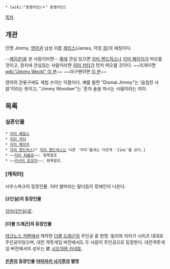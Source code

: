  * [wiki:"동명이인/ㅈ" 동명이인]

[[목차]]
== 개관 ==
인명 Jimmy. [[영어]]권 남성 이름 [[제임스]](James, 약칭 [[짐]])의 애칭이다.

--[[케이온!]]을 본 사람이라면-- [[록]]에 관심 있으면 [[지미 헨드릭스]]나 [[지미 페이지]]가 떠오를 것이고, 정치에 관심있는 사람이라면 [[지미 카터]]가 먼저 떠오를 것이다. ~~리게이면 [[wiki:"Jimmy Weckl" 이 분]]~~ ~~야구팬이면 [[김주형|이 분]]~~

영어의 관용구에도 제법 쓰이는 이름이다. 예를 들면 "Dismal Jimmy"는 '음침한 사람'이라는 뜻이고, "Jimmy Woodser"는 '혼자 술을 마시는 사람이라는 의미.

== 목록 ==
=== 실존인물 ===
 * [[지미 웨일스]]
 * [[지미 카터]]
 * [[지미 페이지]]
 * [[지미 헨드릭스]][* [[지미 헨드릭스]]는 다른 '지미'들과는 다르게 'Jimi'를 쓴다.]
 * ~~[[김주형|지미 파울로]]~~: 항목참조
 * ~~[[카사이 토모미]]~~: 항목참조.

=== [캐릭터] ===
사우스파크의 등장인물. 지미 발머라는 말더듬이 장애인이 나온다.

==== [2인실]의 등장인물 ====
[[지미(2인실)]]로.

==== [더블 드래곤]의 등장인물 ====
[[테크노스 저팬]]에서 제작한 [[더블 드래곤]]의 주인공 중 한명. 빌리와 지미가 시리즈 대대로 주인공이었으며, 대전 격투게임 버전에서도 두 사람이 주인공으로 등장한다. 대전격투게임 버전에서의 성우는 故 [[시오자와 카네토]].

==== [[은혼]]의 등장인물 [[야마자키 사가루]]의 별명 ====

